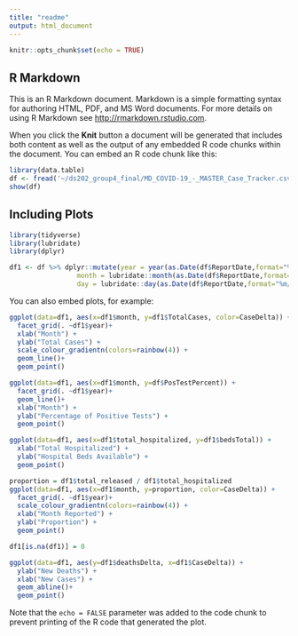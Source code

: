 ```yaml
---
title: "readme"
output: html_document
---
```


```r
knitr::opts_chunk$set(echo = TRUE)
```

## R Markdown

This is an R Markdown document. Markdown is a simple formatting syntax for authoring HTML, PDF, and MS Word documents. For more details on using R Markdown see <http://rmarkdown.rstudio.com>.

When you click the **Knit** button a document will be generated that includes both content as well as the output of any embedded R code chunks within the document. You can embed an R code chunk like this:

```r

library(data.table)
df <- fread('~/ds202_group4_final/MD_COVID-19_-_MASTER_Case_Tracker.csv')
show(df)
```

## Including Plots
```r
library(tidyverse)
library(lubridate)
library(dplyr)
```

```r


df1 <- df %>% dplyr::mutate(year = year(as.Date(df$ReportDate,format="%m/%d/%Y")),
                 month = lubridate::month(as.Date(df$ReportDate,format="%m/%d/%Y")),
                 day = lubridate::day(as.Date(df$ReportDate,format="%m/%d/%Y")))
```


You can also embed plots, for example:
```r
ggplot(data=df1, aes(x=df1$month, y=df1$TotalCases, color=CaseDelta)) +
  facet_grid(. ~df1$year)+
  xlab("Month") +
  ylab("Total Cases") +
  scale_colour_gradientn(colors=rainbow(4)) +
  geom_line()+
  geom_point()
```



```r
ggplot(data=df1, aes(x=df1$month, y=df$PosTestPercent)) +
  facet_grid(. ~df1$year)+
  geom_line()+
  xlab("Month") +
  ylab("Percentage of Positive Tests") +
  geom_point()
```

```r
ggplot(data=df1, aes(x=df1$total_hospitalized, y=df1$bedsTotal)) +
  xlab("Total Hospitalized") +
  ylab("Hospital Beds Available") +
  geom_point()
```


```r
proportion = df1$total_released / df1$total_hospitalized
ggplot(data=df1, aes(x=df1$month, y=proportion, color=CaseDelta)) +
  facet_grid(. ~df1$year)+
  scale_colour_gradientn(colors=rainbow(4)) +
  xlab("Month Reported") +
  ylab("Proportion") +
  geom_point()

```
```r

df1[is.na(df1)] = 0

ggplot(data=df1, aes(y=df1$deathsDelta, x=df1$CaseDelta)) +
  ylab("New Deaths") +
  xlab("New Cases") +
  geom_abline()+  
  geom_point()

```


Note that the `echo = FALSE` parameter was added to the code chunk to prevent printing of the R code that generated the plot.
